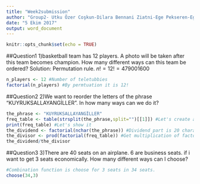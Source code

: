 ---
title: "Week2submission"
author: "Group2- Utku Özer Coşkun-Dilara Bennani Ziatni-Ege Pekseren-Ege Ebiller"
date: "5 Ekim 2017"
output: word_document
---

```{r setup, include=FALSE}
knitr::opts_chunk$set(echo = TRUE)
```

##Question1
1)basketball team has 12 players. A photo will be taken after this team becomes champion. How many different ways can this team be ordered?
Solution: Permutation rule. $n! = 12! = 479001600$

```{r}
n_players <- 12 #Number of teletubbies
factorial(n_players) #By permtuation it is 12!
```
##Question2
2)We want to reorder the letters of the phrase "KUYRUKSALLAYANGİLLER". In how many ways can we do it?
```{r}
the_phrase <- "KUYRUKSALLAYANGİLLER"
freq_table <- table(strsplit(the_phrase,split="")[[1]]) #Let's create a frequency table first
print(freq_table) #Let's show it
the_dividend <- factorial(nchar(the_phrase)) #Dividend part is 20 characters so 20!
the_divisor <- prod(factorial(freq_table)) #Get multiplication of factorials for the divisor
the_dividend/the_divisor
```
##Question3
3)There are 40 seats on an airplane. 6 are business seats. if i want to get 3 seats economically. How many different ways can I choose?

```{r}
#Combination function is choose for 3 seats in 34 seats.
choose(34,3)
```
